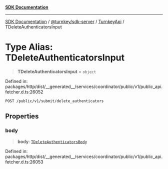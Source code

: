 [**SDK Documentation**](../../../../../README.mdx)

***

[SDK Documentation](../../../../../packages.mdx) / [@turnkey/sdk-server](../../../README.mdx) / [TurnkeyApi](../README.mdx) / TDeleteAuthenticatorsInput

# Type Alias: TDeleteAuthenticatorsInput

> **TDeleteAuthenticatorsInput** = `object`

Defined in: packages/http/dist/\_\_generated\_\_/services/coordinator/public/v1/public\_api.fetcher.d.ts:26052

`POST /public/v1/submit/delete_authenticators`

## Properties

### body

> **body**: [`TDeleteAuthenticatorsBody`](TDeleteAuthenticatorsBody.mdx)

Defined in: packages/http/dist/\_\_generated\_\_/services/coordinator/public/v1/public\_api.fetcher.d.ts:26053
